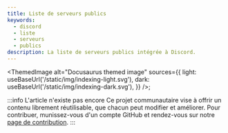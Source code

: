 ---
title: Liste de serveurs publics
keywords:
  - discord
  - liste
  - serveurs
  - publics
description: La liste de serveurs publics intégrée à Discord.
---

<ThemedImage
  alt="Docusaurus themed image"
  sources={{
    light: useBaseUrl('/static/img/indexing-light.svg'),
    dark: useBaseUrl('/static/img/indexing-dark.svg'),
  }}
/>;

:::info L'article n'existe pas encore
Ce projet communautaire vise à offrir un contenu librement réutilisable, que chacun peut modifier et améliorer.
Pour contribuer, munissez-vous d'un compte GitHub et rendez-vous sur notre [page de contribution](/wiki/contribuer).
:::
